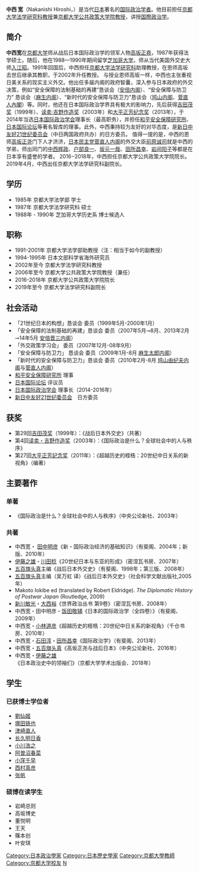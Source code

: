 {{unreferenced|time=2015-02-07T16:58:04+00:00}}
'''中西 宽'''（Nakanishi Hiroshi，{{bd|1962年|8月24日}}）是当代[[日本|日本]]著名的[[国际政治学者|国际政治学者]]。他目前担任[[京都大学法学研究科|京都大学法学研究科]][[教授|教授]]兼[[京都大学公共政策大学院|京都大学公共政策大学院]][[教授|教授]]，讲授[[国際政治学|国際政治学]]。

== 简介 ==
'''中西宽'''在[[京都大学|京都大学]]师从战后日本国际政治学的领军人物[[高坂正堯|高坂正堯]]，1987年获得法学硕士。随后，他在1988—1990年期间留学[[芝加哥大学|芝加哥大学]]，师从当代美国外交史大师[[入江昭|入江昭]]。1991年回国后，中西担任[[京都大学法学研究科|京都大学法学研究科]]助理教授，在恩师高坂去世后继承其教职，于2002年升任教授。
与授业恩师高坂一样，中西也主张重视日美关系的现实主义外交。他出任多届内阁的政府智囊，深入参与日本政府的外交决策，例如“安全保障的法制基础的再建”恳谈会（[[安倍内阁|安倍内阁]]）、“安全保障与防卫力” 恳谈会（[[麻生内阁|麻生内阁]]）、“新时代的安全保障与防卫力”恳谈会（[[鸠山内阁|鸠山内阁]]、[[菅直人內閣|菅直人內閣]]）等。同时，他还在日本国际政治学界具有极大的影响力，先后获得[[吉田茂奖|吉田茂奖]]（1999年）、[[读卖·吉野作造奖|读卖·吉野作造奖]]（2003年）和[[大平正芳纪念奖|大平正芳纪念奖]]（2013年），于2014年当选[[日本国际政治学会|日本国际政治学会]]理事长（最高职务），并担任[[和平安全保障研究所|和平安全保障研究所]]、[[日本国际论坛|日本国际论坛]]等著名智库的理事。此外，中西秉持较为友好的对华态度，是[[新日中友好21世纪委员会|新日中友好21世纪委员会]]（中日两国政府共办）的日方委员。
值得一提的是，中西的恩师[[高坂正尧|高坂正尧]]门下人才济济，[[日本民主党|日本民主党]][[菅直人内阁|菅直人内阁]]的外交大臣[[前原诚司|前原诚司]]就是中西的学弟，师出同门的[[中西辉政|中西辉政]]、[[户部良一|户部良一]]、[[坂元一哉|坂元一哉]]、[[田所昌幸|田所昌幸]]、[[岩间阳子|岩间阳子]]等都是在日本享有盛誉的学者。
2016−2018年，中西担任京都大学公共政策大学院院长。2019年4月，中西出任京都大学法学研究科副院长。

== 学历 ==
* 1985年 京都大学法学部 学士
* 1987年 京都大学法学研究科 硕士
* 1988年 - 1990年 芝加哥大学历史系 博士候选人

== 职称 ==
* 1991-2001年 京都大学法学部助教授（注：相当于如今的副教授）
* 1994-1995年 日本文部科学省海外研究员
* 2002年至今   京都大学法学研究科教授
* 2006年至今   京都大学公共政策大学院教授（兼任）
* 2016-2018年 京都大学公共政策大学院院长
* 2019年至今   京都大学法学研究科副院长

== 社会活动 ==
* 「21世纪日本的构想」恳谈会 委员（1999年5月-2000年1月）
* 「安全保障的法制基础的再建」恳谈会 委员（2007年5月⊸8月、2013年2月⊸14年5月 [[安倍晋三内阁|安倍晋三内阁]]）
* 「外交政策学习会」 委员（2007年12月-08年9月）
* 「安全保障与防卫力」 恳谈会 委员（2009年1月-8月 [[麻生太郎内阁|麻生太郎内阁]]）
* 「新时代的安全保障与防卫力」恳谈会 委员（2010年2月-8月 [[鸠山由纪夫内阁|鸠山由纪夫内阁]]与[[菅直人内阁|菅直人内阁]]）
* [[和平安全保障研究所|和平安全保障研究所]] 理事
* [[日本国际论坛|日本国际论坛]] 评议员
* [[日本国际政治学会|日本国际政治学会]] 理事长（2014-2016年）
* [[新日中友好21世纪委员会|新日中友好21世纪委员会]]　日方委员

== 获奖 ==
* 第29回[[吉田茂奖|吉田茂奖]]（1999年）：《战后日本外交史》（共著）
* 第4回[[读卖・吉野作造奖|读卖・吉野作造奖]]（2003年）：《国际政治是什么？全球社会中的人与秩序》
* 第27回[[大平正芳記念奖|大平正芳記念奖]]（2011年）：《超越历史的桎梏：20世纪中日关系的新视角》（编著）

== 主要著作 ==
=== 单著 ===
* 《国际政治是什么？全球社会中的人与秩序》（中央公论新社、2003年）

=== 共著 ===
*中西宽・ [[田中明彦|田中明彦]]《新・国际政治经济的基础知识》（有斐阁、2004年；新版、2010年）
* [[伊藤之雄|伊藤之雄]]・[[川田稔|川田稔]]《20世纪日本与东亚的形成》（密涅瓦书房、2007年）
* [[五百旗头真|五百旗头真]]主编《战后日本外交史》（有斐阁、1998年；第三版、2008年）
* [[五百旗头真|五百旗头真]]主编（吴万虹 译）《战后日本外交史》（社会科学文献出版社,2005年）
* Makoto Iokibe ed (translated by Robert Eldridge). ''The Diplomatic History of Postwar Japan'' (Routledge, 2009)
* [[新川敏光|新川敏光]]・[[大西裕|大西裕]]《世界政治丛书 第9卷》（密涅瓦书房、2008年）
* 中西宽・田中明彦・[[饭田敬辅|饭田敬辅]]《日本的国际政治学（全四卷）》（有斐阁、 2009年）
* 中西宽・[[小林道彦|小林道彦]]《超越历史的桎梏：20世纪中日关系的新视角》（千仓书房、2010年）
* 中西宽・[[石田淳|石田淳]]・[[田所昌幸|田所昌幸]]《国际政治学》（有斐阁、2013年）
* 中西宽・[[五百旗头真|五百旗头真]]《高坂正尧与战后日本》（中央公论新社、2016年）
* 中西宽・[[伊藤之雄|伊藤之雄]]《日本政治史中的领袖们》（京都大学学术出版会、2018年）

== 学生 ==
=== 已获博士学位者 ===
* [[劉仙姬|劉仙姬]]
* [[塚田铁也|塚田铁也]]
* [[津崎直人|津崎直人]]
* [[长久明日香|长久明日香]]
* [[小川浩之|小川浩之]]
* [[阿曽沼春菜|阿曽沼春菜]]
* [[小窪千早|小窪千早]]
* [[西村真彦|西村真彦]]
* [[张帆|张帆]]

=== 硕博在读学生 ===
* 岩崎总则
* 高坂博史
* 董悦明
* 王天
* 篠本创
* 叶安琪
{{DEFAULTSORT:Nakanishi, Hiroshi}}
[[Category:日本政治學家|Category:日本政治學家]]
[[Category:日本歷史學家|Category:日本歷史學家]]
[[Category:京都大學教師|Category:京都大學教師]]
[[Category:京都大学校友|Category:京都大学校友]]
[[Category:芝加哥大學校友|N]]